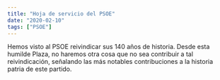 ```yaml
---
title: "Hoja de servicio del PSOE"
date: "2020-02-10"
tags: ["PSOE"]
---
```


Hemos visto al PSOE reivindicar sus 140 años de historia. Desde esta humilde Plaza, no haremos otra cosa que no sea contribuir a tal reivindicación, señalando las más notables contribuciones a la historia patria de este partido.

